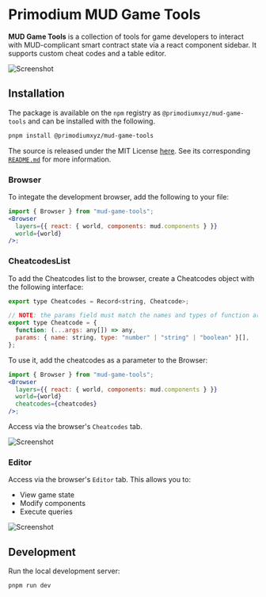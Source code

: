 # Primodium MUD Game Tools

**MUD Game Tools** is a collection of tools for game developers to interact with MUD-complicant smart contract state via a react component sidebar. It supports custom cheat codes and a table editor.

![Screenshot](../public/game-tools-cheatcodes.png)

## Installation

The package is available on the `npm` registry as `@primodiumxyz/mud-game-tools` and can be installed with the following.

```bash
pnpm install @primodiumxyz/mud-game-tools
```

The source is released under the MIT License [here](https://github.com/primodiumxyz/mud-game-tools). See its corresponding [`README.md`](https://github.com/primodiumxyz/mud-game-tools/blob/main/README.md) for more information.

### Browser

To integate the development browser, add the following to your file:

```jsx
import { Browser } from "mud-game-tools";
<Browser
  layers={{ react: { world, components: mud.components } }}
  world={world}
/>;
```

### CheatcodesList

To add the Cheatcodes list to the browser, create a Cheatcodes object with the following interface:

```jsx
export type Cheatcodes = Record<string, Cheatcode>;

// NOTE: the params field must match the names and types of function arguments
export type Cheatcode = {
  function: (...args: any[]) => any,
  params: { name: string, type: "number" | "string" | "boolean" }[],
};
```

To use it, add the cheatcodes as a parameter to the Browser:

```jsx
import { Browser } from "mud-game-tools";
<Browser
  layers={{ react: { world, components: mud.components } }}
  world={world}
  cheatcodes={cheatcodes}
/>;
```

Access via the browser's `Cheatcodes` tab.

![Screenshot](../public/game-tools-cheatcodes.png)

### Editor

Access via the browser's `Editor` tab. This allows you to:

- View game state
- Modify components
- Execute queries

![Screenshot](../public/game-tools-editor.png)

## Development

Run the local development server:

```bash
pnpm run dev
```
